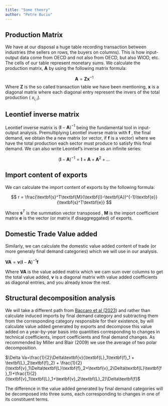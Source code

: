 ```yaml
---
title: "Some theory"
author: "Petre Buciu"
---
```


## Production Matrix

We have at our disposal a huge table recording transaction between industries (the sellers on rows, the buyers on columns). This is how input-output data come from OECD and not also from OECD, but also WIOD, etc. The cells of our table represent monetary sums. We calculate the production matrix, $\textbf{A}$ by using the following matrix formula:

$$\textbf{A} = \textbf{Z}\textbf{x}^{-1}$$ Where $\textbf{Z}$ is the so called transaction table we have been mentioning, $\textbf{x}$ is a diagonal matrix where each diagonal entry represent the invers of the total production ( $x_{i,i}$).

## Leontief inverse matrix

Leontief inverse matrix is $(\textbf{I}-\textbf{A})^{-1}$ being the fundamental tool in input-output analysis. Premultiplying Leontief inverse matrix with $\textbf{f}$ , the final demand, we obtain the a new matrix (or vector, if $\textbf{f}$ is a vector) where we have the total production each sector must produce to satisfy this final demand. We can also write Leontief's inverse as an infinite series:

$$
(\textbf{I}-\textbf{A})^{-1} = \textbf{I} + \textbf{A} + \textbf{A}^2 + ...
$$

## Import content of exports

We can calculate the import content of exports by the following formula:

$$
r = \frac{\textbf{s}^T\textbf{M}(\textbf{I}-\textbf{A})^{-1}\textbf{e}}{\textbf{s}^T\textbf{e}}
$$

Where $\textbf{s}^T$ is the summation vector transposed , $\textbf{M}$ is the import coefficient matrix $\textbf{e}$ is the vector (or matrix if disaggreggated) of exports.

## Domestic Trade Value added

Similarly, we can calculate the domestic value added content of trade (or more generaly final demand categories) which we will use in our analysis.

$\textbf{VA} = \textbf{v}(\textbf{I}-\textbf{A})^{-1}\textbf{f}$

Where $\textbf{VA}$ is the value added matrix which we cam sum over columns to get the total value added, $\textbf{v}$ is a diagonal matrix with value added coefficients as diagonal entries, and you already know the rest.

## Structural decomposition analysis

We will take a different path from [Baccaro et al (2023](https://www.mpifg.de/994292/baccaro-hadziabdic-operationalisierung-von-wachstumsmodellen)) and rather than calculate induced imports by final demand category and subtracting them from the corresponding category responsible for their existence, by will calculate value added generated by exports and decompose this value added on a year-by-year basis into quantities corresponding to changes in technical coefficients, import coefficients and final demand changes. As recommended by Miller and Blair (2009) we use the average of two polar decomposition.

$\Delta Va=\frac{1}{2}\Delta\textbf{v}(\textbf{L}_1\textbf{f}_1 + \textbf{L}_2\textbf{f}_2) + \frac{1}{2}(\textbf{v}_1\Delta\textbf{L}\textbf{f}_2+\textbf{v}_2\Delta\textbf{L}\textbf{f}_1)+\frac{1}{2}(\textbf{v}_1\textbf{L}_1+\textbf{v}_2\textbf{L}_2)\Delta\textbf{f}$

The difference in the value added generated by final demand categories will be decomposed into three sums, each corresponding to changes in one of its constituent terms.
